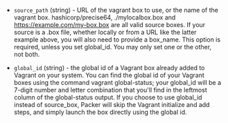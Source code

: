 <!-- Code generated from the comments of the Config struct in builder/vagrant/builder.go; DO NOT EDIT MANUALLY -->

- `source_path` (string) - URL of the vagrant box to use, or the name of the vagrant box.
  hashicorp/precise64, ./mylocalbox.box and <https://example.com/my-box.box>
  are all valid source boxes. If your source is a .box file, whether
  locally or from a URL like the latter example above, you will also need
  to provide a box_name. This option is required, unless you set
  global_id. You may only set one or the other, not both.

- `global_id` (string) - the global id of a Vagrant box already added to Vagrant on your system.
  You can find the global id of your Vagrant boxes using the command
  vagrant global-status; your global_id will be a 7-digit number and
  letter combination that you'll find in the leftmost column of the
  global-status output.  If you choose to use global_id instead of
  source_box, Packer will skip the Vagrant initialize and add steps, and
  simply launch the box directly using the global id.

<!-- End of code generated from the comments of the Config struct in builder/vagrant/builder.go; -->
